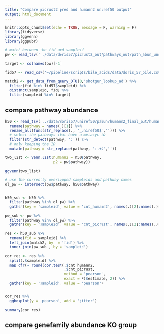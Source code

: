 ```yaml
---
title: "Compare picrust2 pred and humann2 uniref50 output"
output: html_document
---
```


```r
knitr::opts_chunk$set(echo = TRUE, message = F, warning = F)
library(tidyverse)
library(ggvenn)
library(ggpubr)
```

```r
# match between the fid and sampleid 
pw <- read_tsv('../data/doris57/picrust2_out/pathways_out/path_abun_unstrat.tsv')

target <- colnames(pw)[-1]
  
fid57 <- read_csv('~/pipeline/scripts/bile_acids/data/doris_57_bile.csv')

match2 <- get_data_from_query_OTU(0,'shotgun_lookup_ad') %>% 
  filter(fid %in% fid57$sampleid) %>% 
  distinct(sampleid, fid) %>% 
  filter(sampleid %in% target)
```


## compare pathway abundance

```r
h50 <- read_tsv('../data/doris57/uniref50/pabun/humann2_final_out/humann2_pathabundance_unstratified.tsv') %>% 
  rename(pathway = names(.)[1]) %>% 
  rename_all(funs(str_replace(., '_uniref50$',''))) %>% 
  # select the pathways that have a metacyc ID
  filter(str_detect(pathway, ':')) %>% 
  # only keeping the ID
  mutate(pathway = str_replace(pathway, ':.+$','')) 
```

```r
two_list <- Venn(list(humann2 = h50$pathway,
                      p2 = pw$pathway))
   
ggvenn(two_list) 

```
```r
# use the currently overlapped sampleids and pathway names
ol_pw <- intersect(pw$pathway, h50$pathway)


h50_sub <- h50 %>% 
  filter(pathway %in% ol_pw) %>% 
  gather(key = 'sampleid', value = 'cnt_humann2', names(.)[2]:names(.)[ncol(.)])

pw_sub <- pw %>% 
  filter(pathway %in% ol_pw) %>% 
  gather(key = 'sampleid', value = 'cnt_picrust', names(.)[2]:names(.)[ncol(.)])

res <- h50_sub %>% 
  rename(fid = sampleid) %>% 
  left_join(match2, by  = 'fid') %>% 
  inner_join(pw_sub , by = 'sampleid')

cor_res <- res %>% 
  split(.$sampleid) %>% 
  map_dfr(~ round(cor.test(.$cnt_humann2, 
                           .$cnt_picrust, 
                           method = 'pearson', 
                           exact = F)$estimate, 2)) %>% 
  gather(key = 'sampleid', value = 'pearson')


cor_res %>% 
  ggboxplot(y = 'pearson', add = 'jitter')

summary(cor_res)
```

## compare genefamily abundance KO group

```r

```

